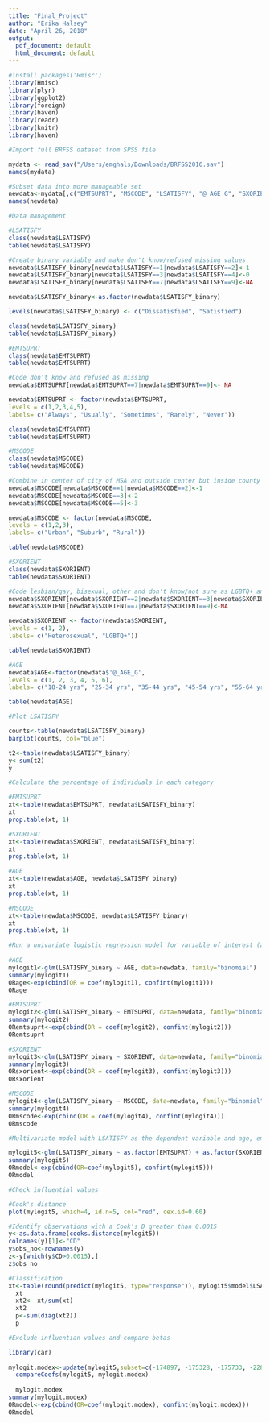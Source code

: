```yaml
---
title: "Final_Project"
author: "Erika Halsey"
date: "April 26, 2018"
output:
  pdf_document: default
  html_document: default
---
```

```r
#install.packages('Hmisc')
library(Hmisc)
library(plyr)
library(ggplot2)
library(foreign)
library(haven)
library(readr)
library(knitr)
library(haven)
```

```r
#Import full BRFSS dataset from SPSS file

mydata <- read_sav("/Users/emghals/Downloads/BRFSS2016.sav")
names(mydata)
```

```r
#Subset data into more manageable set
newdata<-mydata[,c("EMTSUPRT", "MSCODE", "LSATISFY", "@_AGE_G", "SXORIENT")]
names(newdata)
```

```r
#Data management 

#LSATISFY 
class(newdata$LSATISFY)
table(newdata$LSATISFY)

#Create binary variable and make don't know/refused missing values
newdata$LSATISFY_binary[newdata$LSATISFY==1|newdata$LSATISFY==2]<-1
newdata$LSATISFY_binary[newdata$LSATISFY==3|newdata$LSATISFY==4]<-0
newdata$LSATISFY_binary[newdata$LSATISFY==7|newdata$LSATISFY==9]<-NA

newdata$LSATISFY_binary<-as.factor(newdata$LSATISFY_binary)

levels(newdata$LSATISFY_binary) <- c("Dissatisfied", "Satisfied") 

class(newdata$LSATISFY_binary)
table(newdata$LSATISFY_binary)

#EMTSUPRT
class(newdata$EMTSUPRT)
table(newdata$EMTSUPRT)

#Code don't know and refused as missing
newdata$EMTSUPRT[newdata$EMTSUPRT==7|newdata$EMTSUPRT==9]<- NA

newdata$EMTSUPRT <- factor(newdata$EMTSUPRT,
levels = c(1,2,3,4,5),
labels= c("Always", "Usually", "Sometimes", "Rarely", "Never"))

class(newdata$EMTSUPRT)
table(newdata$EMTSUPRT)

#MSCODE
class(newdata$MSCODE)
table(newdata$MSCODE)

#Combine in center of city of MSA and outside center but inside county containing the center as 'urban'
newdata$MSCODE[newdata$MSCODE==1|newdata$MSCODE==2]<-1
newdata$MSCODE[newdata$MSCODE==3]<-2
newdata$MSCODE[newdata$MSCODE==5]<-3

newdata$MSCODE <- factor(newdata$MSCODE,
levels = c(1,2,3),
labels= c("Urban", "Suburb", "Rural"))

table(newdata$MSCODE)

#SXORIENT
class(newdata$SXORIENT)
table(newdata$SXORIENT)

#Code lesbian/gay, bisexual, other and don't know/not sure as LGBTQ+ and refused as missing
newdata$SXORIENT[newdata$SXORIENT==2|newdata$SXORIENT==3|newdata$SXORIENT==4|newdata$SXORIENT==7]<-2
newdata$SXORIENT[newdata$SXORIENT==7|newdata$SXORIENT==9]<-NA

newdata$SXORIENT <- factor(newdata$SXORIENT,
levels = c(1, 2),
labels= c("Heterosexual", "LGBTQ+"))

table(newdata$SXORIENT)

#AGE
newdata$AGE<-factor(newdata$'@_AGE_G',
levels = c(1, 2, 3, 4, 5, 6),
labels= c("18-24 yrs", "25-34 yrs", "35-44 yrs", "45-54 yrs", "55-64 yrs", "65 yrs or older"))

table(newdata$AGE)
```

```r

#Plot LSATISFY

counts<-table(newdata$LSATISFY_binary)
barplot(counts, col="blue")

t2<-table(newdata$LSATISFY_binary)
y<-sum(t2)
y
```
```r

#Calculate the percentage of individuals in each category

#EMTSUPRT
xt<-table(newdata$EMTSUPRT, newdata$LSATISFY_binary)
xt
prop.table(xt, 1)

#SXORIENT
xt<-table(newdata$SXORIENT, newdata$LSATISFY_binary)
xt
prop.table(xt, 1)

#AGE
xt<-table(newdata$AGE, newdata$LSATISFY_binary)
xt
prop.table(xt, 1)

#MSCODE
xt<-table(newdata$MSCODE, newdata$LSATISFY_binary)
xt
prop.table(xt, 1)
```

```r

#Run a univariate logistic regression model for variable of interest (age, emotional support, sexual orientation, and residential status and calculate ORs and 95% CIs).
  
#AGE
mylogit1<-glm(LSATISFY_binary ~ AGE, data=newdata, family="binomial") 
summary(mylogit1)
ORage<-exp(cbind(OR = coef(mylogit1), confint(mylogit1)))
ORage

#EMTSUPRT
mylogit2<-glm(LSATISFY_binary ~ EMTSUPRT, data=newdata, family="binomial") 
summary(mylogit2)
ORemtsuprt<-exp(cbind(OR = coef(mylogit2), confint(mylogit2)))
ORemtsuprt

#SXORIENT
mylogit3<-glm(LSATISFY_binary ~ SXORIENT, data=newdata, family="binomial") 
summary(mylogit3)
ORsxorient<-exp(cbind(OR = coef(mylogit3), confint(mylogit3)))
ORsxorient

#MSCODE
mylogit4<-glm(LSATISFY_binary ~ MSCODE, data=newdata, family="binomial") 
summary(mylogit4)
ORmscode<-exp(cbind(OR = coef(mylogit4), confint(mylogit4)))
ORmscode
```


```r

#Multivariate model with LSATISFY as the dependent variable and age, emotional support, sexual orientation and residential status as the independent variables.

mylogit5<-glm(LSATISFY_binary ~ as.factor(EMTSUPRT) + as.factor(SXORIENT) + as.factor(AGE) + as.factor(MSCODE), data=newdata, family="binomial") 
summary(mylogit5)
ORmodel<-exp(cbind(OR=coef(mylogit5), confint(mylogit5)))
ORmodel

```


```r

#Check influential values

#Cook's distance
plot(mylogit5, which=4, id.n=5, col="red", cex.id=0.60) 

#Identify observations with a Cook's D greater than 0.0015 
y<-as.data.frame(cooks.distance(mylogit5))
colnames(y)[1]<-"CD"
y$obs_no<-rownames(y)
z<-y[which(y$CD>0.0015),]
z$obs_no

#Classification
xt<-table(round(predict(mylogit5, type="response")), mylogit5$model$LSATISFY_binary)
  xt
  xt2<- xt/sum(xt)
  xt2
  p<-sum(diag(xt2))
  p
```


```r

#Exclude influentian values and compare betas

library(car)
  
mylogit.modex<-update(mylogit5,subset=c(-174897, -175328, -175733, -228011, -378873))#dropping influential values
  compareCoefs(mylogit5, mylogit.modex)
  
  mylogit.modex
summary(mylogit.modex)
ORmodel<-exp(cbind(OR=coef(mylogit.modex), confint(mylogit.modex)))
ORmodel
```

